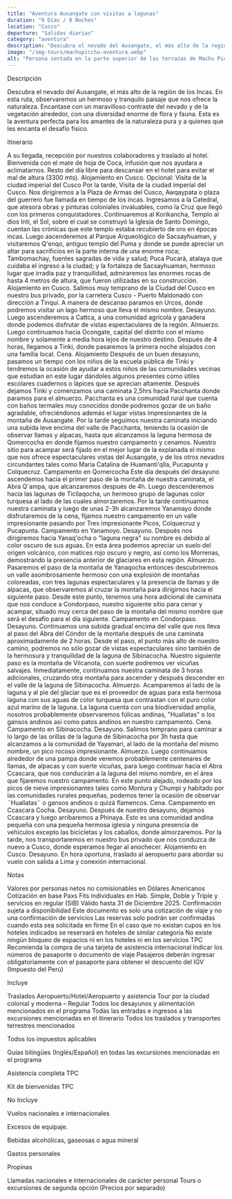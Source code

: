 ```yaml
---
title: "Aventura Ausangate con visitas a lagunas"
duration: "9 Días / 8 Noches"
location: "Cusco"
departure: "Salidas diarias"
category: "aventura"
description: "Descubra el nevado del Ausangate, el más alto de la región de los Incas. Paisajes impresionantes, lagunas turquesas y la biodiversidad andina en una travesía perfecta para los amantes de la naturaleza y el desafío físico."
image: "/img-tours/machupicchu-aventura.webp"
alt: "Persona sentada en la parte superior de las terrazas de Machu Picchu contenplando la ciudadela y Huayna Picchu"
---
```



<H2Tours> Descripción </H2Tours>

Descubra el nevado del Ausangate, el más alto de la región de los Incas. En esta ruta, observaremos un hermoso y tranquilo paisaje que nos ofrece la naturaleza. Encantase con un maravilloso contraste del nevado y de la vegetación alrededor, con una diversidad enorme de flora y fauna. Esta es la aventura perfecta para los amantes de la naturaleza pura y a quienes que les encanta el desafío físico.

<section id="itinerario"  class="mt-16">

<H2Tours> Itinerario </H2Tours>

<ItineraryDay day="1" title="Cusco">
  A su llegada, recepción por nuestros colaboradores y traslado al hotel.
  Bienvenida con el mate de hoja de Coca, infusión que nos ayudara a
  aclimatarnos. Resto del día libre para descansar en el hotel para evitar el
  mal de altura (3300 mts). Alojamiento en Cusco. Opcional: Visita de la ciudad
  imperial del Cusco Por la tarde, Visita de la ciudad imperial del Cusco. Nos
  dirigiremos a la Plaza de Armas del Cusco, Awqaypata o plaza del guerrero fue
  llamada en tiempo de los incas. Ingresamos a la Catedral, que atesora obras y
  pinturas coloniales invaluables, como la Cruz que llegó con los primeros
  conquistadores. Continuaremos al Korikancha, Templo al dios Inti, el Sol,
  sobre el cual se construyó la Iglesia de Santo Domingo, cuentan las crónicas
  que este templo estaba recubierto de oro en épocas incas. Luego ascenderemos
  al Parque Arqueológico de Sacsayhuaman, y visitaremos Q'enqo, antiguo templo
  del Puma y donde se puede apreciar un altar para sacrificios en la parte
  interna de una enorme roca; Tambomachay, fuentes sagradas de vida y salud;
  Puca Pucará, atalaya que cuidaba el ingreso a la ciudad; y la fortaleza de
  Sacsayhuaman, hermoso lugar que irradia paz y tranquilidad, admiraremos las
  enormes rocas de hasta 4 metros de altura, que fueron utilizadas en su
  construcción. Alojamiento en Cusco.
</ItineraryDay>

<ItineraryDay day="2" title="Cusco / Tinqui">
  Salimos muy temprano de la Ciudad del Cusco en nuestro bus privado, por la
  carretera Cusco - Puerto Maldonado con dirección a Tinqui. A manera de
  descanso paramos en Urcos, donde podremos visitar un lago hermoso que lleva el
  mismo nombre. Desayuno. Luego ascenderemos a Cattca, a una comunidad agrícola
  y ganadera donde podemos disfrutar de vistas espectaculares de la región.
  Almuerzo. Luego continuamos hacia Ocongate, capital del distrito con el mismo
  nombre y solamente a media hora lejos de nuestro destino. Después de 4 horas,
  llegamos a Tinki, donde pasaremos la primera noche alojados con una familia
  local. Cena. Alojamiento
</ItineraryDay>

<ItineraryDay day="3" title="Tinqui / Laguna Qocha">
  Después de un buen desayuno, pasamos un tiempo con los niños de la escuela
  pública de Tinki y tendremos la ocasión de ayudar a estos niños de las
  comunidades vecinas que estudian en este lugar dándoles algunos presentes como
  útiles escolares cuadernos o lápices que se aprecian altamente. Después
  dejamos Tinki y comenzamos una caminata 2,5hrs hacia Pacchanta donde paramos
  para el almuerzo. Pacchanta es una comunidad rural que cuenta con baños
  termales muy conocidos donde podremos gozar de un baño agradable,
  ofreciéndonos además el lugar vistas impresionantes de la montaña de
  Ausangate. Por la tarde seguimos nuestra caminata iniciando una subida leve
  encima del valle de Pacchanta, teniendo la ocasión de observar llamas y
  alpacas, hasta que alcanzamos la laguna hermosa de Qomercocha en donde fijamos
  nuestro campamento y cenamos. Nuestro sitio para acampar será fijado en el
  mejor lugar de la explanada el mismo que nos ofrece espectaculares vistas del
  Ausangate, y de los otros nevados circundantes tales como Maria Catalina de
  Huamanti'qlla, Pucapunta y Colquecruz. Campamento en Qomercocha
</ItineraryDay>

<ItineraryDay day="4" title="Laguna Qocha / Yanamayo">
  Este día después del desayuno ascendemos hacia el primer paso de la montaña de
  nuestra caminata, el Abra Q´ampa, que alcanzaremos después de 4h. Luego
  descenderemos hacia las lagunas de Ticllaqocha, un hermoso grupo de lagunas
  color turquesa al lado de las cuales almorzaremos. Por la tarde continuamos
  nuestra caminata y luego de unas 2-3h alcanzaremos Yanamayo donde
  disfrutaremos de la cena, fijamos nuestro campamento en un valle impresionante
  pasando por Tres impresionante Picos, Colquecruz y Pucapunta. Campamento en
  Yanamoyo.
</ItineraryDay>

<ItineraryDay day="5" title="Yanamayo / Condor Pass">
  Desayuno. Después nos dirigiremos hacia Yanaq'ocha o "laguna negra" su nombre
  es debido al color oscuro de sus aguas. En esta área podemos apreciar un suelo
  del origen volcánico, con matices rojo oscuro y negro, así como los Morrenas,
  demostrando la presencia anterior de glaciares en esta región. Almuerzo.
  Pasaremos el paso de la montaña de Yanaqocha entonces descubriremos un valle
  asombrosamente hermoso con una explosión de montañas coloreadas, con tres
  lagunas espectaculares y la presencia de llamas y de alpacas, que observaremos
  al cruzar la montaña para dirigirnos hacia el siguiente paso. Desde este
  punto, tenemos una hora adicional de caminata que nos conduce a Condorpaso,
  nuestro siguiente sitio para cenar y acampar, situado muy cerca del paso de la
  montaña del mismo nombre que será el desafío para el día siguiente. Campamento
  en Condorpaso.
</ItineraryDay>

<ItineraryDay day="6" title="Condor Pass / Laguna Sibinacocha">
  Desayuno. Continuamos una subida gradual encima del valle que nos lleva al
  paso del Abra del Cóndor de la montaña después de una caminata aproximadamente
  de 2 horas. Desde el paso, el punto más alto de nuestro camino, podremos no
  sólo gozar de vistas espectaculares sino también de la hermosura y
  tranquilidad de la laguna de Sibinacocha. Nuestro siguiente paso es la montaña
  de Vilcanota, con suerte podremos ver vicuñas salvajes. Inmediatamente,
  continuamos nuestra caminata de 3 horas adicionales, cruzando otra montaña
  para ascender y después descender en el valle de la laguna de Sibinacocha.
  Almuerzo. Acamparemos al lado de la laguna y al pie del glaciar que es el
  proveedor de aguas para esta hermosa laguna con sus aguas de color turquesa
  que contrastan con el puro color azul marino de la laguna. La laguna cuenta
  con una biodiversidad amplia, nosotros probablemente observaremos fúlicas
  andinas, "Huallatas" o los gansos andinos así como patos andinos en nuestro
  campamento. Cena. Campamento en Sibinacocha.
</ItineraryDay>

<ItineraryDay day="7" title="Sibinacocha / Ccascara Cocha">
  Desayuno. Salimos temprano para caminar a lo largo de las orillas de la laguna
  de Sibinacocha por 3h hasta que alcanzamos a la comunidad de Yayamari, al lado
  de la montaña del mismo nombre, un pico rocoso impresionante. Almuerzo. Luego
  continuamos alrededor de una pampa donde veremos probablemente centenares de
  llamas, de alpacas y con suerte vicuñas, para luego continuar hacia el Abra
  Ccascara, que nos conducirán a la laguna del mismo nombre, en el área que
  fijaremos nuestro campamento. En este punto alejado, rodeado por los picos de
  nieve impresionantes tales como Montura y Chumpi y habitado por las
  comunidades rurales pequeñas, podemos tener la ocasión de observar ¨Huallatas¨
  o gansos andinos o quizá flamencos. Cena. Campamento en Ccascara Cocha.
</ItineraryDay>

<ItineraryDay day="8" title="Ccascara Cocha / Cusco">
  Desayuno. Después de nuestro desayuno, dejamos Ccascara y luego arribaremos a
  Phinaya. Esto es una comunidad andina pequeña con una pequeña hermosa iglesia
  y ninguna presencia de vehículos excepto las bicicletas y los caballos, donde
  almorzaremos. Por la tarde, nos transportaremos en nuestro bus privado que nos
  conduzca de nuevo a Cusco, donde esperamos llegar al anochecer. Alojamiento en
  Cusco.
</ItineraryDay>

<ItineraryDay day="9" title="Cusco">
  Desayuno. En hora oportuna, traslado al aeropuerto para abordar su vuelo con
  salida a Lima y conexión internacional.
</ItineraryDay>

</section>

<section id="notas" class="mt-16">

<H2Tours> Notas </H2Tours>

<IconListItem icon={NotesIcon}>
  Valores por personas netos no comisionables en Dólares Americanos
</IconListItem>

<IconListItem icon={NotesIcon}>
  Cotización en base Paxs Fits individuales en Hab. Simple, Doble y Triple y
  servicios en regular (SIB)
</IconListItem>

<IconListItem icon={NotesIcon}>
  Válido hasta 31 de Diciembre 2025. Confirmación sujeta a disponibilidad
</IconListItem>

<IconListItem icon={NotesIcon}>
  Este documento es solo una cotización de viaje y no una confirmación de
  servicios
</IconListItem>

<IconListItem icon={NotesIcon}>
  Las reservas solo podrán ser confirmadas cuando esta sea solicitada en firme
</IconListItem>

<IconListItem icon={NotesIcon}>
  En el caso que no existan cupos en los hoteles indicados se reservará en
  hoteles de similar categoría
</IconListItem>

<IconListItem icon={NotesIcon}>
  No existe ningún bloqueo de espacios ni en los hoteles ni en los servicios
</IconListItem>

<IconListItem icon={NotesIcon}>
  TPC Recomienda la compra de una tarjeta de asistencia internacional
</IconListItem>

<IconListItem icon={NotesIcon}>
  Indicar los números de pasaporte o documento de viaje
</IconListItem>

<IconListItem icon={NotesIcon}>
  Pasajeros deberán ingresar obligatoriamente con el pasaporte para obtener el
  descuento del IGV (Impuesto del Perú)
</IconListItem>

</section>

<section id="incluye" class="mt-16">

<H2Tours> Incluye </H2Tours>

<IconListItem icon={IncludesIcon}>
  Traslados Aeropuerto/Hotel/Aeropuerto y asistencia
</IconListItem>

<IconListItem icon={IncludesIcon}>
  Tour por la ciudad colonial y moderna – Regular
</IconListItem>

<IconListItem icon={IncludesIcon}>
  Todos los desayunos y alimentación mencionados en el programa
</IconListItem>

<IconListItem icon={IncludesIcon}>
  Todas las entradas e ingresos a las excursiones mencionadas en el itinerario
</IconListItem>

<IconListItem icon={IncludesIcon}>
  Todos los traslados y transportes terrestres mencionados
</IconListItem>

<IconListItem icon={IncludesIcon}>Todos los impuestos aplicables</IconListItem>

<IconListItem icon={IncludesIcon}>
  Guías bilingües (Inglés/Español) en todas las excursiones mencionadas en el
  programa
</IconListItem>

<IconListItem icon={IncludesIcon}>Asistencia completa TPC</IconListItem>

<IconListItem icon={IncludesIcon}>Kit de bienvenidas TPC</IconListItem>

</section>

<section id="no-incluye" class="mt-16">

<H2Tours> No Incluye </H2Tours>

<IconListItem icon={ExcludesIcon}>
  Vuelos nacionales e internacionales
</IconListItem>

<IconListItem icon={ExcludesIcon}>Excesos de equipaje.</IconListItem>

<IconListItem icon={ExcludesIcon}>
  Bebidas alcohólicas, gaseosas o agua mineral
</IconListItem>

<IconListItem icon={ExcludesIcon}>Gastos personales</IconListItem>

<IconListItem icon={ExcludesIcon}>Propinas</IconListItem>

<IconListItem icon={ExcludesIcon}>
  Llamadas nacionales e internacionales de carácter personal
</IconListItem>

<IconListItem icon={ExcludesIcon}>
  Tours o excursiones de segunda opción (Precios por separado)
</IconListItem>

</section>
